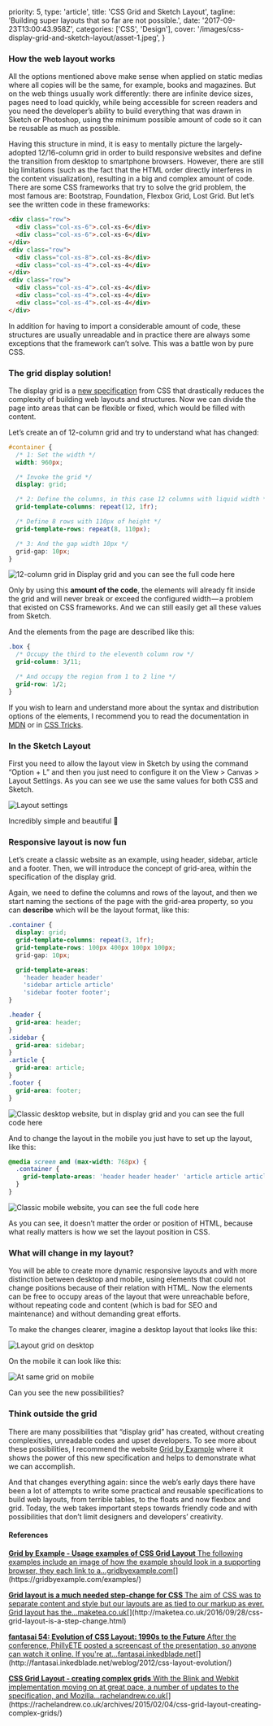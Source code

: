   priority: 5,
  type: 'article',
  title: 'CSS Grid and Sketch Layout',
  tagline: 'Building super layouts that so far are not possible.',
  date: '2017-09-23T13:00:43.958Z',
  categories: ['CSS', 'Design'],
  cover: '/images/css-display-grid-and-sketch-layout/asset-1.jpeg',
}

### How the web layout works

All the options mentioned above make sense when applied on static medias where all copies will be the same, for example, books and magazines. But on the web things usually work differently: there are infinite device sizes, pages need to load quickly, while being accessible for screen readers and you need the developer’s ability to build everything that was drawn in Sketch or Photoshop, using the minimum possible amount of code so it can be reusable as much as possible.

Having this structure in mind, it is easy to mentally picture the largely-adopted 12/16-column grid in order to build responsive websites and define the transition from desktop to smartphone browsers. However, there are still big limitations (such as the fact that the HTML order directly interferes in the content visualization), resulting in a big and complex amount of code. There are some CSS frameworks that try to solve the grid problem, the most famous are: Bootstrap, Foundation, Flexbox Grid, Lost Grid. But let’s see the written code in these frameworks:

```html
<div class="row">
  <div class="col-xs-6">.col-xs-6</div>
  <div class="col-xs-6">.col-xs-6</div>
</div>
<div class="row">
  <div class="col-xs-8">.col-xs-8</div>
  <div class="col-xs-4">.col-xs-4</div>
</div>
<div class="row">
  <div class="col-xs-4">.col-xs-4</div>
  <div class="col-xs-4">.col-xs-4</div>
  <div class="col-xs-4">.col-xs-4</div>
</div>
```

In addition for having to import a considerable amount of code, these structures are usually unreadable and in practice there are always some exceptions that the framework can’t solve. This was a battle won by pure CSS.

### The grid display solution!

The display grid is a [new specification](https://developer.mozilla.org/en-US/docs/Web/CSS/CSS_Grid_Layout) from CSS that drastically reduces the complexity of building web layouts and structures. Now we can divide the page into areas that can be flexible or fixed, which would be filled with content.

Let’s create an of 12-column grid and try to understand what has changed:

```css
#container {
  /* 1: Set the width */
  width: 960px;

  /* Invoke the grid */
  display: grid;

  /* 2: Define the columns, in this case 12 columns with liquid width */
  grid-template-columns: repeat(12, 1fr);

  /* Define 8 rows with 110px of height */
  grid-template-rows: repeat(8, 110px);

  /* 3: And the gap width 10px */
  grid-gap: 10px;
}
```

![12-column grid in Display grid and you can see the full code [here](https://codepen.io/danilowzn/pen/NvzYoN)](/images/css-display-grid-and-sketch-layout/asset-2.png)

Only by using this **amount of the code**, the elements will already fit inside the grid and will never break or exceed the configured width — a problem that existed on CSS frameworks. And we can still easily get all these values from Sketch.

And the elements from the page are described like this:

```css
.box {
  /* Occupy the third to the eleventh column row */
  grid-column: 3/11;

  /* And occupy the region from 1 to 2 line */
  grid-row: 1/2;
}
```

If you wish to learn and understand more about the syntax and distribution options of the elements, I recommend you to read the documentation in [MDN](https://developer.mozilla.org/en-US/docs/Web/CSS/CSS_Grid_Layout) or in [CSS Tricks](https://css-tricks.com/snippets/css/complete-guide-grid/).

### In the Sketch Layout

First you need to allow the layout view in Sketch by using the command “Option + L” and then you just need to configure it on the View > Canvas > Layout Settings. As you can see we use the same values for both CSS and Sketch.

![Layout settings](/images/css-display-grid-and-sketch-layout/asset-3.png)

Incredibly simple and beautiful 🙂

### Responsive layout is now fun

Let’s create a classic website as an example, using header, sidebar, article and a footer. Then, we will introduce the concept of grid-area, within the specification of the display grid.

Again, we need to define the columns and rows of the layout, and then we start naming the sections of the page with the grid-area property, so you can **describe** which will be the layout format, like this:

```css
.container {
  display: grid;
  grid-template-columns: repeat(3, 1fr);
  grid-template-rows: 100px 400px 100px 100px;
  grid-gap: 10px;

  grid-template-areas:
    'header header header'
    'sidebar article article'
    'sidebar footer footer';
}

.header {
  grid-area: header;
}
.sidebar {
  grid-area: sidebar;
}
.article {
  grid-area: article;
}
.footer {
  grid-area: footer;
}
```

![Classic desktop website, but in display grid and you can see the full code [here](https://codepen.io/danilowzn/pen/rzRzzE?editors=1100)](/images/css-display-grid-and-sketch-layout/asset-4.jpeg)

And to change the layout in the mobile you just have to set up the layout, like this:

```css
@media screen and (max-width: 768px) {
  .container {
    grid-template-areas: 'header header header' 'article article article' 'sidebar sidebar sidebar' 'footer footer footer';
  }
}
```

![Classic mobile website, you can see the full code [here](https://codepen.io/danilowzn/pen/rzRzzE?editors=1100)](/images/css-display-grid-and-sketch-layout/asset-5.jpeg)

As you can see, it doesn’t matter the order or position of HTML, because what really matters is how we set the layout position in CSS.

### What will change in my layout?

You will be able to create more dynamic responsive layouts and with more distinction between desktop and mobile, using elements that could not change positions because of their relation with HTML. Now the elements can be free to occupy areas of the layout that were unreachable before, without repeating code and content (which is bad for SEO and maintenance) and without demanding great efforts.

To make the changes clearer, imagine a desktop layout that looks like this:

![Layout grid on desktop](/images/css-display-grid-and-sketch-layout/asset-6.jpeg)

On the mobile it can look like this:

![At same grid on mobile](/images/css-display-grid-and-sketch-layout/asset-7.jpeg)

Can you see the new possibilities?

### Think outside the grid

There are many possibilities that “display grid” has created, without creating complexities, unreadable codes and upset developers. To see more about these possibilities, I recommend the website [Grid by Example](https://gridbyexample.com/examples/) where it shows the power of this new specification and helps to demonstrate what we can accomplish.

And that changes everything again: since the web’s early days there have been a lot of attempts to write some practical and reusable specifications to build web layouts, from terrible tables, to the floats and now flexbox and grid. Today, the web takes important steps towards friendly code and with possibilities that don’t limit designers and developers’ creativity.

#### **References**

[**Grid by Example - Usage examples of CSS Grid Layout** The following examples include an image of how the example should look in a supporting browser, they each link to a…gridbyexample.com](https://gridbyexample.com/examples/ 'https://gridbyexample.com/examples/')[](https://gridbyexample.com/examples/)

[**Grid layout is a much needed step-change for CSS** The aim of CSS was to separate content and style but our layouts are as tied to our markup as ever. Grid layout has the…maketea.co.uk](http://maketea.co.uk/2016/09/28/css-grid-layout-is-a-step-change.html 'http://maketea.co.uk/2016/09/28/css-grid-layout-is-a-step-change.html')[](http://maketea.co.uk/2016/09/28/css-grid-layout-is-a-step-change.html)

[**fantasai 54: Evolution of CSS Layout: 1990s to the Future** After the conference, PhillyETE posted a screencast of the presentation, so anyone can watch it online. If you're at…fantasai.inkedblade.net](http://fantasai.inkedblade.net/weblog/2012/css-layout-evolution/ 'http://fantasai.inkedblade.net/weblog/2012/css-layout-evolution/')[](http://fantasai.inkedblade.net/weblog/2012/css-layout-evolution/)

[**CSS Grid Layout - creating complex grids** With the Blink and Webkit implementation moving on at great pace, a number of updates to the specification, and Mozilla…rachelandrew.co.uk](https://rachelandrew.co.uk/archives/2015/02/04/css-grid-layout-creating-complex-grids/ 'https://rachelandrew.co.uk/archives/2015/02/04/css-grid-layout-creating-complex-grids/')[](https://rachelandrew.co.uk/archives/2015/02/04/css-grid-layout-creating-complex-grids/)
